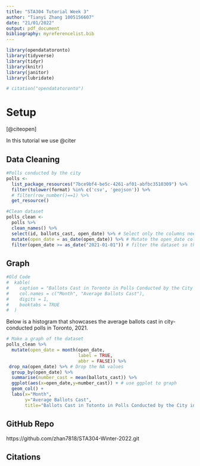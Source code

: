 ```yaml
---
title: "STA304 Tutorial Week 3"
author: "Tianyi Zhang 1005156607"
date: "21/01/2022"
output: pdf_document
bibliography: myreferencelist.bib
---
```


```r
library(opendatatoronto)
library(tidyverse)
library(tidyr)
library(knitr)
library(janitor)
library(lubridate)

# citation("opendatatoronto")
```
# Setup

[@citeopen]

In this tutorial we use @citer

## Data Cleaning

```r
#Polls conducted by the city
polls <- 
  list_package_resources("7bce9bf4-be5c-4261-af01-abfbc3510309") %>%
  filter(tolower(format) %in% c('csv', 'geojson')) %>%
  # filter(row_number()==1) %>%
  get_resource()

#Clean dataset
polls_clean <-
  polls %>%
  clean_names() %>%
  select(id, ballots_cast, open_date) %>% # Select only the columns needed
  mutate(open_date = as_date(open_date)) %>% # Mutate the open_date column so that all values are in date object format
  filter(open_date >= as_date("2021-01-01")) # filter the dataset so that only the 
```

## Graph

```r
#Old Code
#  kable(
#    caption = "Ballots Cast in Toronto in Polls Conducted by the City in 2021",
#    col.names = c("Month", "Average Ballots Cast"),
#    digits = 1,
#    booktabs = TRUE
#  )
```
Below is a histogram that showcases the average ballots cast in city-conducted polls in Toronto, 2021.
```r
# Make a graph of the dataset
polls_clean %>%
  mutate(open_date = month(open_date,
                           label = TRUE,
                           abbr = FALSE)) %>%
 drop_na(open_date) %>% # Drop the NA values
  group_by(open_date) %>%
  summarise(number_cast = mean(ballots_cast)) %>%
  ggplot(aes(x=open_date,y=number_cast)) + # use ggplot to graph
  geom_col() +
  labs(x="Month",
       y="Average Ballots Cast",
       title="Ballots Cast in Totonto in Polls Conducted by the City in 2021")
```
## GitHub Repo

https://github.com/zhan7818/STA304-Winter-2022.git

## Citations
